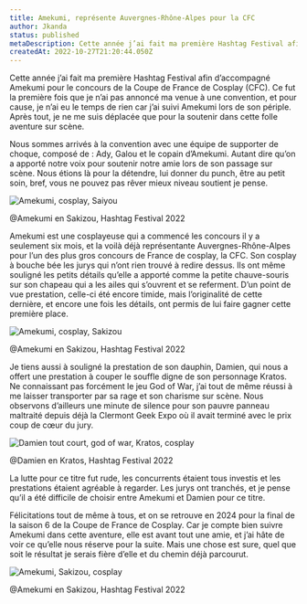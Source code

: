 ```yaml
---
title: Amekumi, représente Auvergnes-Rhône-Alpes pour la CFC
author: Jkanda
status: published
metaDescription: Cette année j’ai fait ma première Hashtag Festival afin d’accompagné Amekumi pour le concours de la Coupe de France de Cosplay (CFC). Ce fut la première fois que je n’ai pas annoncé ma venue à une convention, et pour cause, je n’ai eu le temps de rien car j’ai suivi Amekumi lors de son périple. Après tout, je ne me suis déplacée que pour la soutenir dans cette folle aventure sur scène.
createdAt: 2022-10-27T21:20:44.050Z
---
```


Cette année j’ai fait ma première Hashtag Festival afin d’accompagné Amekumi pour le concours de la Coupe de France de Cosplay (CFC). Ce fut la première fois que je n’ai pas annoncé ma venue à une convention, et pour cause, je n’ai eu le temps de rien car j’ai suivi Amekumi lors de son périple. Après tout, je ne me suis déplacée que pour la soutenir dans cette folle aventure sur scène.

Nous sommes arrivés à la convention avec une équipe de supporter de choque, composé de : Ady, Galou et le copain d’Amekumi. Autant dire qu’on a apporté notre voix pour soutenir notre amie lors de son passage sur scène. Nous étions là pour la détendre, lui donner du punch, être au petit soin, bref, vous ne pouvez pas rêver mieux niveau soutient je pense.

![Amekumi, cosplay, Saiyou](https://s3.fr-par.scw.cloud/assets.blog.jkanda/Jkanda_JKA_8840.jpg)

@Amekumi en Sakizou, Hashtag Festival 2022

Amekumi est une cosplayeuse qui a commencé les concours il y a seulement six mois, et la voilà déjà représentante Auvergnes-Rhône-Alpes pour l’un des plus gros concours de France de cosplay, la CFC. Son cosplay à bouche bée les jurys qui n’ont rien trouvé à redire dessus. Ils ont même souligné les petits détails qu’elle a apporté comme la petite chauve-souris sur son chapeau qui a les ailes qui s’ouvrent et se referment. D’un point de vue prestation, celle-ci été encore timide, mais l’originalité de cette dernière, et encore une fois les détails, ont permis de lui faire gagner cette première place.

![Amekumi, cosplay, Sakizou](https://s3.fr-par.scw.cloud/assets.blog.jkanda/Jkanda_JKA_8879-Modifier.jpg)

@Amekumi en Sakizou, Hashtag Festival 2022

Je tiens aussi à souligné la prestation de son dauphin, Damien, qui nous a offert une prestation à couper le souffle digne de son personnage Kratos. Ne connaissant pas forcément le jeu God of War, j’ai tout de même réussi à me laisser transporter par sa rage et son charisme sur scène. Nous observons d’ailleurs une minute de silence pour son pauvre panneau maltraité depuis déjà la Clermont Geek Expo où il avait terminé avec le prix coup de cœur du jury.

![Damien tout court, god of war, Kratos, cosplay](https://s3.fr-par.scw.cloud/assets.blog.jkanda/Jkanda_JKA_8895.jpg)

@Damien en Kratos, Hashtag Festival 2022

La lutte pour ce titre fut rude, les concurrents étaient tous investis et les prestations étaient agréable à regarder. Les jurys ont tranchés, et je pense qu’il a été difficile de choisir entre Amekumi et Damien pour ce titre.

Félicitations tout de même à tous, et on se retrouve en 2024 pour la final de la saison 6 de la Coupe de France de Cosplay. Car je compte bien suivre Amekumi dans cette aventure, elle est avant tout une amie, et j’ai hâte de voir ce qu’elle nous réserve pour la suite. Mais une chose est sure, quel que soit le résultat je serais fière d’elle et du chemin déjà parcourut.

![Amekumi, Sakizou, cosplay](https://s3.fr-par.scw.cloud/assets.blog.jkanda/Jkanda_JKA_8951.jpg)

@Amekumi en Sakizou, Hashtag Festival 2022